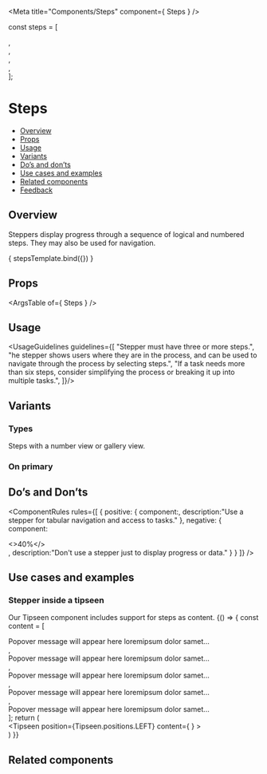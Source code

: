 
<Meta
  title="Components/Steps"
  component={ Steps }
/>

<!--- Component template -->

  const steps = [<div></div>, <div></div>, <div></div>, <div></div>, <div></div>];

<!--- Component documentation -->

# Steps
- [Overview](#overview)
- [Props](#props)
- [Usage](#usage)
- [Variants](#variants)
- [Do’s and don’ts](#dos-and-donts)
- [Use cases and examples](#use-cases-and-examples)
- [Related components](#related-components)
- [Feedback](#feedback)

## Overview
Steppers display progress through a sequence of logical and numbered steps. They may also be used for navigation.

<Canvas>
  <Story name="Overview"
         args={ {steps: steps, activeStepIndex: 2} }>
    { stepsTemplate.bind({}) }
  </Story>
</Canvas>

## Props
<ArgsTable of={ Steps } />

## Usage
<UsageGuidelines guidelines={[
  "Stepper must have three or more steps.",
  "he stepper shows users where they are in the process, and can be used to navigate through the process by selecting steps.",
  "If a task needs more than six steps, consider simplifying the process or breaking it up into multiple tasks.",
]}/>

## Variants
### Types
Steps with a number view or gallery view.
<Canvas>
  <Story name="Types">
    <div className="monday-style-story-steps_column-wrapper">
      <Steps type={Steps.types.NUMBERS} steps={steps} activeStepIndex={3} />
      <Steps steps={steps} activeStepIndex={2} />
      <Steps steps={steps} activeStepIndex={2} areNavigationButtonsHidden />
    </div>
  </Story>
</Canvas>

### On primary
<Canvas>
  <Story name="On primary">
    <div className="monday-style-story-steps_column-wrapper">
      <Steps steps={steps} activeStepIndex={2} isOnPrimary />
      <Steps steps={steps} activeStepIndex={2} />
      <Steps steps={steps} activeStepIndex={2} />
    </div>
  </Story>
</Canvas>

## Do’s and Don’ts
<ComponentRules
  rules={[
    {
      positive: {
        component:<Steps type={Steps.types.NUMBERS} steps={steps} activeStepIndex={3} />,
        description:"Use a stepper for tabular navigation and access to tasks."
      },
      negative: {
        component:
        <div className="monday-style-story-steps_inline-wrapper">
          <Icon icon={NavigationChevronLeft} />
          <>40%</>
          <Icon icon={NavigationChevronRight} />
        </div>,
        description:"Don't use a stepper just to display progress or data."
      }
    }
  ]}
/>

## Use cases and examples
### Stepper inside a tipseen
Our Tipseen component includes support for steps as content.
<Canvas>
  <Story name="Stepper inside a tipseen">
    {() => {
      const content = [
        <div>Popover message will appear here loremipsum dolor samet…</div>,
        <div>Popover message will appear here loremipsum dolor samet…</div>,
        <div>Popover message will appear here loremipsum dolor samet…</div>,
        <div>Popover message will appear here loremipsum dolor samet…</div>,
        <div>Popover message will appear here loremipsum dolor samet…</div>
      ];
      return (
        <div className="monday-style-story-steps_block">
          <Tipseen 
            position={Tipseen.positions.LEFT} 
            content={
              <TipseenWizard
                animationType={Tipseen.animationTypes.OPACITY_AND_SLIDE}
                title="This is a title"
                steps={content}
                activeStepIndex={2}
              />
            }
          >
            <div className="monday-style-story-steps_container" />
        </Tipseen>
      </div>
      )
    }}
  </Story>
</Canvas>

## Related components
<RelatedComponents componentsNames={[]} />